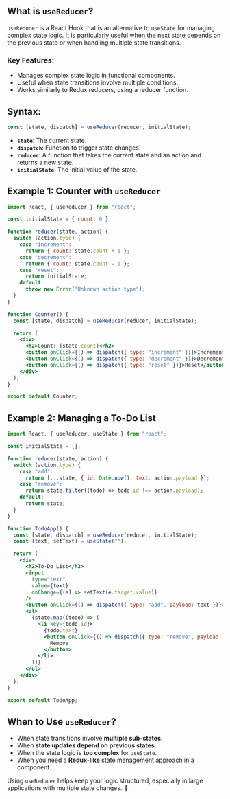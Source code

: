 ## What is `useReducer`?
`useReducer` is a React Hook that is an alternative to `useState` for managing complex state logic. It is particularly useful when the next state depends on the previous state or when handling multiple state transitions.

### **Key Features:**
- Manages complex state logic in functional components.
- Useful when state transitions involve multiple conditions.
- Works similarly to Redux reducers, using a reducer function.

## **Syntax:**
```jsx
const [state, dispatch] = useReducer(reducer, initialState);
```
- **`state`**: The current state.
- **`dispatch`**: Function to trigger state changes.
- **`reducer`**: A function that takes the current state and an action and returns a new state.
- **`initialState`**: The initial value of the state.

## **Example 1: Counter with `useReducer`**
```jsx
import React, { useReducer } from "react";

const initialState = { count: 0 };

function reducer(state, action) {
  switch (action.type) {
    case "increment":
      return { count: state.count + 1 };
    case "decrement":
      return { count: state.count - 1 };
    case "reset":
      return initialState;
    default:
      throw new Error("Unknown action type");
  }
}

function Counter() {
  const [state, dispatch] = useReducer(reducer, initialState);

  return (
    <div>
      <h2>Count: {state.count}</h2>
      <button onClick={() => dispatch({ type: "increment" })}>Increment</button>
      <button onClick={() => dispatch({ type: "decrement" })}>Decrement</button>
      <button onClick={() => dispatch({ type: "reset" })}>Reset</button>
    </div>
  );
}

export default Counter;
```

## **Example 2: Managing a To-Do List**
```jsx
import React, { useReducer, useState } from "react";

const initialState = [];

function reducer(state, action) {
  switch (action.type) {
    case "add":
      return [...state, { id: Date.now(), text: action.payload }];
    case "remove":
      return state.filter((todo) => todo.id !== action.payload);
    default:
      return state;
  }
}

function TodoApp() {
  const [state, dispatch] = useReducer(reducer, initialState);
  const [text, setText] = useState("");

  return (
    <div>
      <h2>To-Do List</h2>
      <input
        type="text"
        value={text}
        onChange={(e) => setText(e.target.value)}
      />
      <button onClick={() => dispatch({ type: "add", payload: text })}>Add</button>
      <ul>
        {state.map((todo) => (
          <li key={todo.id}>
            {todo.text}
            <button onClick={() => dispatch({ type: "remove", payload: todo.id })}>
              Remove
            </button>
          </li>
        ))}
      </ul>
    </div>
  );
}

export default TodoApp;
```

## **When to Use `useReducer`?**
- When state transitions involve **multiple sub-states**.
- When **state updates depend on previous states**.
- When the state logic is **too complex** for `useState`.
- When you need a **Redux-like** state management approach in a component.

Using `useReducer` helps keep your logic structured, especially in large applications with multiple state changes. 🚀
